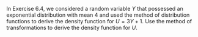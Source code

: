 In Exercise 6.4, we considered a random variable $Y$ that possessed an exponential distribution with mean $4$ and used the method of distribution functions to derive the density function for $U = 3Y + 1$.
Use the method of transformations to derive the density function for $U$.
